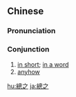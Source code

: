 {{also|总之}}
==Chinese==
{{zh-forms|s=总之}}

===Pronunciation===
{{zh-pron
|m=zǒngzhī
|c=zung2 zi1
|mn=chóng--chi
|cat=con
}}

===Conjunction===
{{zh-con}}

# [[in short]]; [[in a word]]
# [[anyhow]]

{{zh-cat|Intermediate}}

[[hu:總之]]
[[ja:總之]]